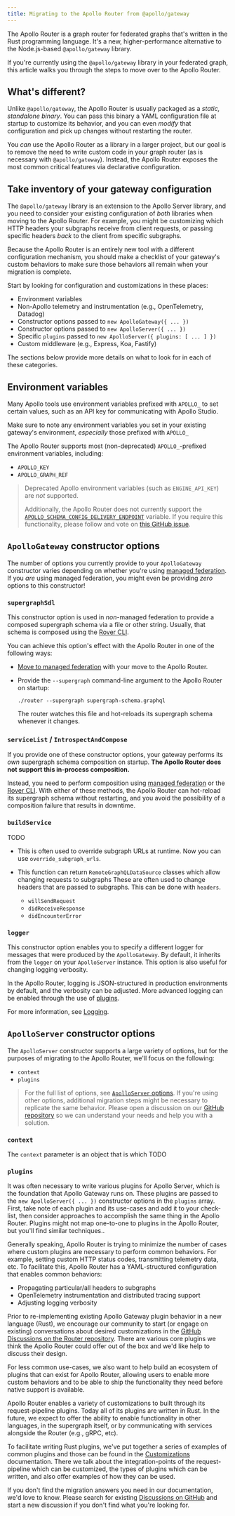 ```yaml
---
title: Migrating to the Apollo Router from @apollo/gateway
---
```


The Apollo Router is a graph router for federated graphs that's written in the Rust programming language. It's a new, higher-performance alternative to the Node.js-based `@apollo/gateway` library.

If you're currently using the `@apollo/gateway` library in your federated graph, this article walks you through the steps to move over to the Apollo Router.

## What's different?

Unlike `@apollo/gateway`, the Apollo Router is usually packaged as a _static, standalone binary_. You can pass this binary a YAML configuration file at startup to customize its behavior, and you can even _modify_ that configuration and pick up changes without restarting the router.

You _can_ use the Apollo Router as a library in a larger project, but our goal is to remove the need to write custom code in your graph router (as is necessary with `@apollo/gateway`). Instead, the Apollo Router exposes the most common critical features via declarative configuration.

## Take inventory of your gateway configuration

The `@apollo/gateway` library is an extension to the Apollo Server library, and you need to consider your existing configuration of _both_ libraries when moving to the Apollo Router. For example, you might be customizing which HTTP headers your subgraphs receive from client requests, or passing specific headers _back_ to the client from specific subgraphs.

Because the Apollo Router is an entirely new tool with a different configuration mechanism, you should make a checklist of your gateway's custom behaviors to make sure those behaviors all remain when your migration is complete.

Start by looking for configuration and customizations in these places:

- Environment variables
- Non-Apollo telemetry and instrumentation (e.g., OpenTelemetry, Datadog)
- Constructor options passed to `new ApolloGateway({ ... })`
- Constructor options passed to `new ApolloServer({ ... })`
- Specific `plugins` passed to `new ApolloServer({ plugins: [ ... ] })`
- Custom middleware (e.g., Express, Koa, Fastify)

The sections below provide more details on what to look for in each of these categories.

## Environment variables

Many Apollo tools use environment variables prefixed with `APOLLO_` to set certain values, such as an API key for communicating with Apollo Studio.

Make sure to note any environment variables you set in your existing gateway's environment, _especially_ those prefixed with `APOLLO_`

The Apollo Router supports most (non-deprecated) `APOLLO_`-prefixed environment variables, including:

- `APOLLO_KEY`
- `APOLLO_GRAPH_REF`

> Deprecated Apollo environment variables (such as `ENGINE_API_KEY`) are _not_ supported.
>
> Additionally, the Apollo Router does not currently support the [`APOLLO_SCHEMA_CONFIG_DELIVERY_ENDPOINT`](https://www.apollographql.com/docs/federation/managed-federation/uplink/#environment-variable) variable.  If you require this functionality, please follow and vote on [this GitHub issue](https://github.com/apollographql/router/issues/692).

## `ApolloGateway` constructor options

The number of options you currently provide to your `ApolloGateway` constructor varies depending on whether you're using [managed federation](./managed-federation/overview/). If you _are_ using managed federation, you might even be providing _zero_ options to this constructor!

### `supergraphSdl`

This constructor option is used in _non_-managed federation to provide a composed supergraph schema via a file or other string. Usually, that schema is composed using the [Rover CLI](/rover/supergraphs/).

You can achieve this option's effect with the Apollo Router in one of the following ways:

* [Move to managed federation](./managed-federation/setup/) with your move to the Apollo Router.
* Provide the `--supergraph` command-line argument to the Apollo Router on startup:

    ```
    ./router --supergraph supergraph-schema.graphql
    ```

    The router watches this file and hot-reloads its supergraph schema whenever it changes.

### `serviceList` / `IntrospectAndCompose`

If you provide one of these constructor options, your gateway performs its _own_ supergraph schema composition on startup. **The Apollo Router does not support this in-process composition.**

Instead, you need to perform composition using [managed federation](./managed-federation/setup/) or the [Rover CLI](/rover/supergraphs/). With either of these methods, the Apollo Router can hot-reload its supergraph schema without restarting, and you avoid the possibility of a composition failure that results in downtime.

### `buildService`

TODO

- This is often used to override subgraph URLs at runtime.  Now you can use `override_subgraph_urls`.

- This function can return `RemoteGraphQLDataSource` classes which allow changing requests to subgraphs
  These are often used to change headers that are passed to subgraphs.  This can be done with `headers`.
  - `willSendRequest`
  - `didReceiveResponse`
  - `didEncounterError`

### `logger`

This constructor option enables you to specify a different logger for messages that were produced by the `ApolloGateway`. By default, it inherits from the `logger` on your `ApolloServer` instance.  This option is also useful for changing logging verbosity.

In the Apollo Router, logging is JSON-structured in production environments by default, and the verbosity can be adjusted. More advanced logging can be enabled through the use of [plugins](#plugins).

For more information, see [Logging](./configuration/logging/).

## `ApolloServer` constructor options

The `ApolloServer` constructor supports a large variety of options, but for the purposes of migrating to the Apollo Router, we'll focus on the following:

- `context`
- `plugins`

> For the full list of options, see [`ApolloServer` options](/apollo-server/api/apollo-server#options). If you're using other options, additional migration steps might be necessary to replicate the same behavior. Please open a discussion on our [GitHub repository](https://github.com/apollographql/router) so we can understand your needs and help you with a solution.

### `context`

The `context` parameter is an object that is which TODO

### `plugins`

It was often necessary to write various plugins for Apollo Server, which is the foundation that Apollo Gateway runs on.  These plugins are passed to the `new ApolloServer({ ... })` constructor options in the `plugins` array.  First, take note of each plugin and its use-cases and add it to your check-list, then consider approaches to accomplish the same thing in the Apollo Router.  Plugins might not map one-to-one to plugins in the Apollo Router, but you'll find similar techniques..

Generally speaking, Apollo Router is trying to minimize the number of cases where custom plugins are necessary to perform common behaviors. For example, setting custom HTTP status codes, transmitting telemetry data, etc.  To facilitate this, Apollo Router has a YAML-structured configuration that enables common behaviors:

- Propagating particular/all headers to subgraphs
- OpenTelemetry instrumentation and distributed tracing support
- Adjusting logging verbosity

Prior to re-implementing existing Apollo Gateway plugin behavior in a new language (Rust), we encourage our community to start (or engage on existing) conversations about desired customizations in the [GitHub Discussions on the Router repository](https://github.com/apollographql/router/discussions/).  There are various core plugins we think the Apollo Router could offer out of the box and we'd like help to discuss their design.

For less common use-cases, we also want to help build an ecosystem of plugins that can exist for Apollo Router, allowing users to enable more custom behaviors and to be able to ship the functionality they need before native support is available.

Apollo Router enables a variety of customizations to built through its request-pipeline plugins.  Today all of its plugins are written in Rust.  In the future, we expect to offer the ability to enable functionality in other languages, in the supergraph itself, or by communicating with services alongside the Router (e.g., gRPC, etc).

To facilitate writing Rust plugins, we've put together a series of examples of common plugins and those can be found in the [Customizations](./customizations/overview) documentation.   There we talk about the integration-points of the request-pipeline which can be customized, the types of plugins which can be written, and also offer examples of how they can be used.

If you don't find the migration answers you need in our documentation, we'd love to know.  Please search for existing [Discussions on GitHub](https://github.com/apollographql/router/discussions/) and start a new discussion if you don't find what you're looking for.

